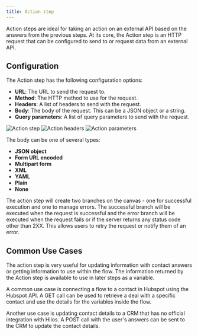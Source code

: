 ```yaml
---
title: Action step
---
```


Action steps are ideal for taking an action on an external API based on the answers from the previous steps. At its core, the Action step is an HTTP request that can be configured to send to or request data from an external API.

## Configuration

The Action step has the following configuration options:

- **URL**: The URL to send the request to.
- **Method**: The HTTP method to use for the request.
- **Headers**: A list of headers to send with the request.
- **Body**: The body of the request. This can be a JSON object or a string.
- **Query parameters**: A list of query parameters to send with the request.

![Action step](https://hilos-media.s3.us-east-2.amazonaws.com/documentation/userdocs/using-hilos/reference/flows/action-step/action.png)
![Action headers](https://hilos-media.s3.us-east-2.amazonaws.com/documentation/userdocs/using-hilos/reference/flows/action-step/headers.png)
![Action parameters](https://hilos-media.s3.us-east-2.amazonaws.com/documentation/userdocs/using-hilos/reference/flows/action-step/query.png)

The body can be one of several types:

- **JSON object**
- **Form URL encoded**
- **Multipart form**
- **XML**
- **YAML**
- **Plain**
- **None**

The action step will create two branches on the canvas - one for successful execution and one to manage errors. The successful branch will be executed when the request is successful and the error branch will be executed when the request fails or if the server returns any status code other than 2XX. This allows users to retry the request or notify them of an error.

## Common Use Cases

The action step is very useful for updating information with contact answers or getting information to use within the flow. The information returned by the Action step is available to use in later steps as a variable.

A common use case is connecting a flow to a contact in Hubspot using the Hubspot API. A GET call can be used to retrieve a deal with a specific contact and use the details for the variables inside the flow.

Another use case is updating contact details to a CRM that has no official integration with Hilos. A POST call with the user's answers can be sent to the CRM to update the contact details.
